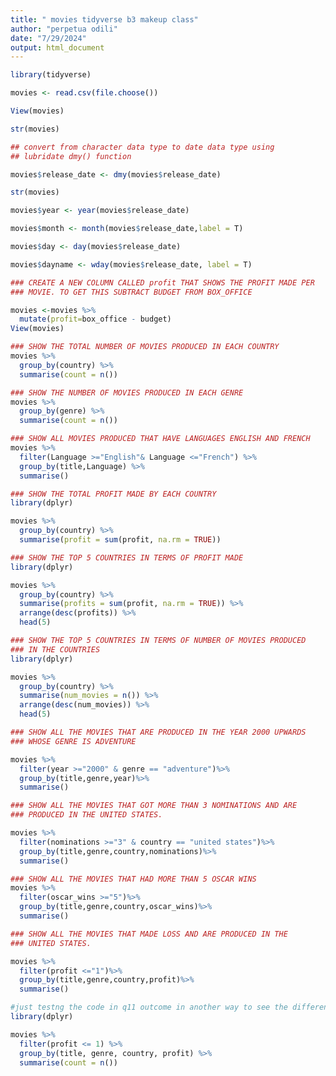 ```yaml
---
title: " movies tidyverse b3 makeup class"
author: "perpetua odili"
date: "7/29/2024"
output: html_document
---
```


```r

library(tidyverse)

```

```r

movies <- read.csv(file.choose())
```

```r
View(movies)
```


```r
str(movies)
```

```r
## convert from character data type to date data type using
## lubridate dmy() function

movies$release_date <- dmy(movies$release_date)
```

```r

str(movies)
```


```r
movies$year <- year(movies$release_date)
```

```r

movies$month <- month(movies$release_date,label = T)
```

```r
movies$day <- day(movies$release_date)
```


```r
movies$dayname <- wday(movies$release_date, label = T)
```

```r
### CREATE A NEW COLUMN CALLED profit THAT SHOWS THE PROFIT MADE PER 
### MOVIE. TO GET THIS SUBTRACT BUDGET FROM BOX_OFFICE

movies <-movies %>%
  mutate(profit=box_office - budget)
View(movies)
```


```r

### SHOW THE TOTAL NUMBER OF MOVIES PRODUCED IN EACH COUNTRY
movies %>%
  group_by(country) %>%
  summarise(count = n())
```

```r

### SHOW THE NUMBER OF MOVIES PRODUCED IN EACH GENRE
movies %>%
  group_by(genre) %>%
  summarise(count = n())
```


```r

### SHOW ALL MOVIES PRODUCED THAT HAVE LANGUAGES ENGLISH AND FRENCH
movies %>%
  filter(Language >="English"& Language <="French") %>%
  group_by(title,Language) %>%
  summarise()
```


```r
### SHOW THE TOTAL PROFIT MADE BY EACH COUNTRY
library(dplyr)

movies %>%
  group_by(country) %>%
  summarise(profit = sum(profit, na.rm = TRUE))

```




```r
### SHOW THE TOP 5 COUNTRIES IN TERMS OF PROFIT MADE
library(dplyr)

movies %>%
  group_by(country) %>%
  summarise(profits = sum(profit, na.rm = TRUE)) %>%
  arrange(desc(profits)) %>%
  head(5)

```


```r
### SHOW THE TOP 5 COUNTRIES IN TERMS OF NUMBER OF MOVIES PRODUCED
### IN THE COUNTRIES
library(dplyr)

movies %>%
  group_by(country) %>%  
  summarise(num_movies = n()) %>%  
  arrange(desc(num_movies)) %>% 
  head(5)  


```



```r
### SHOW ALL THE MOVIES THAT ARE PRODUCED IN THE YEAR 2000 UPWARDS 
### WHOSE GENRE IS ADVENTURE

movies %>%
  filter(year >="2000" & genre == "adventure")%>%
  group_by(title,genre,year)%>%
  summarise()
```



```r

### SHOW ALL THE MOVIES THAT GOT MORE THAN 3 NOMINATIONS AND ARE 
### PRODUCED IN THE UNITED STATES.

movies %>%
  filter(nominations >="3" & country == "united states")%>%
  group_by(title,genre,country,nominations)%>%
  summarise()

```


```r
### SHOW ALL THE MOVIES THAT HAD MORE THAN 5 OSCAR WINS
movies %>%
  filter(oscar_wins >="5")%>%
  group_by(title,genre,country,oscar_wins)%>%
  summarise()
```


```r
### SHOW ALL THE MOVIES THAT MADE LOSS AND ARE PRODUCED IN THE 
### UNITED STATES.

movies %>%
  filter(profit <="1")%>%
  group_by(title,genre,country,profit)%>%
  summarise()
```

```r
#just testng the code in q11 outcome in another way to see the difference
library(dplyr)

movies %>%
  filter(profit <= 1) %>% 
  group_by(title, genre, country, profit) %>% 
  summarise(count = n())

```



```r

```

